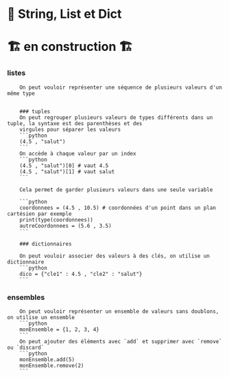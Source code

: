 # 🔡 String, List et Dict

# 🏗️ en construction 🏗

### listes

        On peut vouloir représenter une séquence de plusieurs valeurs d'un même type


        ### tuples
        On peut regrouper plusieurs valeurs de types différents dans un tuple, la syntaxe est des parenthèses et des
        virgules pour séparer les valeurs
        ```python
        (4.5 , "salut")
        ```
        On accède à chaque valeur par un index
        ```python
        (4.5 , "salut")[0] # vaut 4.5
        (4.5 , "salut")[1] # vaut salut
        ```

        Cela permet de garder plusieurs valeurs dans une seule variable

        ```python
        coordonnees = (4.5 , 10.5) # coordonnées d'un point dans un plan cartésien par exemple
        print(type(coordonnees))
        autreCoordonnees = (5.6 , 3.5)
        ```

        ### dictionnaires

        On peut vouloir associer des valeurs à des clés, on utilise un dictionnaire
        ```python
        dico = {"cle1" : 4.5 , "cle2" : "salut"}
        ```

### ensembles

        On peut vouloir représenter un ensemble de valeurs sans doublons, on utilise un ensemble
        ```python
        monEnsemble = {1, 2, 3, 4}
        ```
        On peut ajouter des éléments avec `add` et supprimer avec `remove` ou `discard`
        ```python
        monEnsemble.add(5)
        monEnsemble.remove(2)
        ```